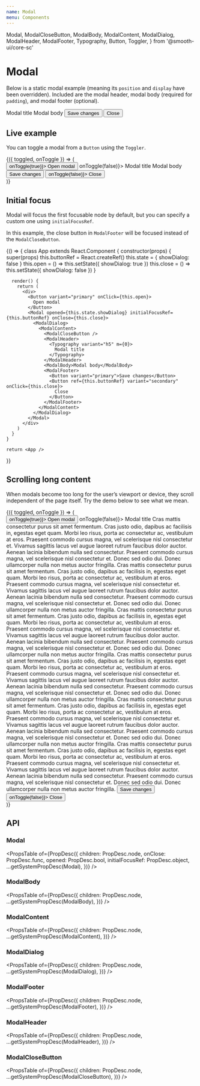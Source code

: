 ```yaml
---
name: Modal
menu: Components
---
```


  Modal,
  ModalCloseButton,
  ModalBody,
  ModalContent,
  ModalDialog,
  ModalHeader,
  ModalFooter,
  Typography,
  Button,
  Toggler,
} from '@smooth-ui/core-sc'

# Modal

Below is a static modal example (meaning its `position` and `display` have been overridden). Included are the modal header, modal body (required for `padding`), and modal footer (optional).

<Playground>
  <ModalDialogExample>
    <ModalContent>
      <ModalCloseButton />
      <ModalHeader>
        <Typography variant="h5" m={0}>
          Modal title
        </Typography>
      </ModalHeader>
      <ModalBody>Modal body</ModalBody>
      <ModalFooter>
        <Button variant="primary">Save changes</Button>
        <Button variant="secondary">Close</Button>
      </ModalFooter>
    </ModalContent>
  </ModalDialogExample>
</Playground>

## Live example

You can toggle a modal from a `Button` using the `Toggler`.

<Playground>
  <Toggler>
    {({ toggled, onToggle }) => (
      <div>
        <Button variant="primary" onClick={() => onToggle(true)}>
          Open modal
        </Button>
        <Modal opened={toggled} onClose={() => onToggle(false)}>
          <ModalDialog>
            <ModalContent>
              <ModalCloseButton />
              <ModalHeader>
                <Typography variant="h5" m={0}>
                  Modal title
                </Typography>
              </ModalHeader>
              <ModalBody>Modal body</ModalBody>
              <ModalFooter>
                <Button variant="primary">Save changes</Button>
                <Button variant="secondary" onClick={() => onToggle(false)}>
                  Close
                </Button>
              </ModalFooter>
            </ModalContent>
          </ModalDialog>
        </Modal>
      </div>
    )}
  </Toggler>
</Playground>

## Initial focus

Modal will focus the first focusable node by default, but you can specify a custom one using `initialFocusRef`.

In this example, the close button in `ModalFooter` will be focused instead of the `ModalCloseButton`.

<Playground>
  {() => {
    class App extends React.Component {
      constructor(props) {
        super(props)
        this.buttonRef = React.createRef()
        this.state = { showDialog: false }
        this.open = () => this.setState({ showDialog: true })
        this.close = () => this.setState({ showDialog: false })
      }

      render() {
        return (
          <div>
            <Button variant="primary" onClick={this.open}>
              Open modal
            </Button>
            <Modal opened={this.state.showDialog} initialFocusRef={this.buttonRef} onClose={this.close}>
              <ModalDialog>
                <ModalContent>
                  <ModalCloseButton />
                  <ModalHeader>
                    <Typography variant="h5" m={0}>
                      Modal title
                    </Typography>
                  </ModalHeader>
                  <ModalBody>Modal body</ModalBody>
                  <ModalFooter>
                    <Button variant="primary">Save changes</Button>
                    <Button ref={this.buttonRef} variant="secondary" onClick={this.close}>
                      Close
                    </Button>
                  </ModalFooter>
                </ModalContent>
              </ModalDialog>
            </Modal>
          </div>
        )
      }
    }

    return <App />

}}

</Playground>

## Scrolling long content

When modals become too long for the user’s viewport or device, they scroll independent of the page itself. Try the demo below to see what we mean.

<Playground>
  <Toggler>
    {({ toggled, onToggle }) => (
      <div>
        <Button variant="primary" onClick={() => onToggle(true)}>
          Open modal
        </Button>
        <Modal opened={toggled} onClose={() => onToggle(false)}>
          <ModalDialog>
            <ModalContent>
              <ModalHeader>
                <Typography variant="h5" m={0}>
                  Modal title
                </Typography>
              </ModalHeader>
              <ModalBody>
                Cras mattis consectetur purus sit amet fermentum. Cras justo
                odio, dapibus ac facilisis in, egestas eget quam. Morbi leo
                risus, porta ac consectetur ac, vestibulum at eros. Praesent
                commodo cursus magna, vel scelerisque nisl consectetur et.
                Vivamus sagittis lacus vel augue laoreet rutrum faucibus dolor
                auctor. Aenean lacinia bibendum nulla sed consectetur. Praesent
                commodo cursus magna, vel scelerisque nisl consectetur et. Donec
                sed odio dui. Donec ullamcorper nulla non metus auctor
                fringilla. Cras mattis consectetur purus sit amet fermentum.
                Cras justo odio, dapibus ac facilisis in, egestas eget quam.
                Morbi leo risus, porta ac consectetur ac, vestibulum at eros.
                Praesent commodo cursus magna, vel scelerisque nisl consectetur
                et. Vivamus sagittis lacus vel augue laoreet rutrum faucibus
                dolor auctor. Aenean lacinia bibendum nulla sed consectetur.
                Praesent commodo cursus magna, vel scelerisque nisl consectetur
                et. Donec sed odio dui. Donec ullamcorper nulla non metus auctor
                fringilla. Cras mattis consectetur purus sit amet fermentum.
                Cras justo odio, dapibus ac facilisis in, egestas eget quam.
                Morbi leo risus, porta ac consectetur ac, vestibulum at eros.
                Praesent commodo cursus magna, vel scelerisque nisl consectetur
                et. Vivamus sagittis lacus vel augue laoreet rutrum faucibus
                dolor auctor. Aenean lacinia bibendum nulla sed consectetur.
                Praesent commodo cursus magna, vel scelerisque nisl consectetur
                et. Donec sed odio dui. Donec ullamcorper nulla non metus auctor
                fringilla. Cras mattis consectetur purus sit amet fermentum.
                Cras justo odio, dapibus ac facilisis in, egestas eget quam.
                Morbi leo risus, porta ac consectetur ac, vestibulum at eros.
                Praesent commodo cursus magna, vel scelerisque nisl consectetur
                et. Vivamus sagittis lacus vel augue laoreet rutrum faucibus
                dolor auctor. Aenean lacinia bibendum nulla sed consectetur.
                Praesent commodo cursus magna, vel scelerisque nisl consectetur
                et. Donec sed odio dui. Donec ullamcorper nulla non metus auctor
                fringilla. Cras mattis consectetur purus sit amet fermentum.
                Cras justo odio, dapibus ac facilisis in, egestas eget quam.
                Morbi leo risus, porta ac consectetur ac, vestibulum at eros.
                Praesent commodo cursus magna, vel scelerisque nisl consectetur
                et. Vivamus sagittis lacus vel augue laoreet rutrum faucibus
                dolor auctor. Aenean lacinia bibendum nulla sed consectetur.
                Praesent commodo cursus magna, vel scelerisque nisl consectetur
                et. Donec sed odio dui. Donec ullamcorper nulla non metus auctor
                fringilla. Cras mattis consectetur purus sit amet fermentum.
                Cras justo odio, dapibus ac facilisis in, egestas eget quam.
                Morbi leo risus, porta ac consectetur ac, vestibulum at eros.
                Praesent commodo cursus magna, vel scelerisque nisl consectetur
                et. Vivamus sagittis lacus vel augue laoreet rutrum faucibus
                dolor auctor. Aenean lacinia bibendum nulla sed consectetur.
                Praesent commodo cursus magna, vel scelerisque nisl consectetur
                et. Donec sed odio dui. Donec ullamcorper nulla non metus auctor
                fringilla.
              </ModalBody>
              <ModalFooter>
                <Button variant="primary">Save changes</Button>
                <Button variant="secondary" onClick={() => onToggle(false)}>
                  Close
                </Button>
              </ModalFooter>
            </ModalContent>
          </ModalDialog>
        </Modal>
      </div>
    )}
  </Toggler>
</Playground>

## API

### Modal

<PropsTable
  of={PropDesc({
    children: PropDesc.node,
    onClose: PropDesc.func,
    opened: PropDesc.bool,
    initialFocusRef: PropDesc.object,
    ...getSystemPropDesc(Modal),
  })}
/>

### ModalBody

<PropsTable
  of={PropDesc({
    children: PropDesc.node,
    ...getSystemPropDesc(ModalBody),
  })}
/>

### ModalContent

<PropsTable
  of={PropDesc({
    children: PropDesc.node,
    ...getSystemPropDesc(ModalContent),
  })}
/>

### ModalDialog

<PropsTable
  of={PropDesc({
    children: PropDesc.node,
    ...getSystemPropDesc(ModalDialog),
  })}
/>

### ModalFooter

<PropsTable
  of={PropDesc({
    children: PropDesc.node,
    ...getSystemPropDesc(ModalFooter),
  })}
/>

### ModalHeader

<PropsTable
  of={PropDesc({
    children: PropDesc.node,
    ...getSystemPropDesc(ModalHeader),
  })}
/>

### ModalCloseButton

<PropsTable
  of={PropDesc({
    children: PropDesc.node,
    ...getSystemPropDesc(ModalCloseButton),
  })}
/>
